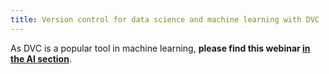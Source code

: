 ```yaml
---
title: Version control for data science and machine learning with DVC
---
```


:::{.redirect}

[As DVC is a popular tool in machine learning, **please find this webinar [in the AI section](/ai/wb_dvc.qmd){.stretched-link}**.]{.btn-redirect}

:::
